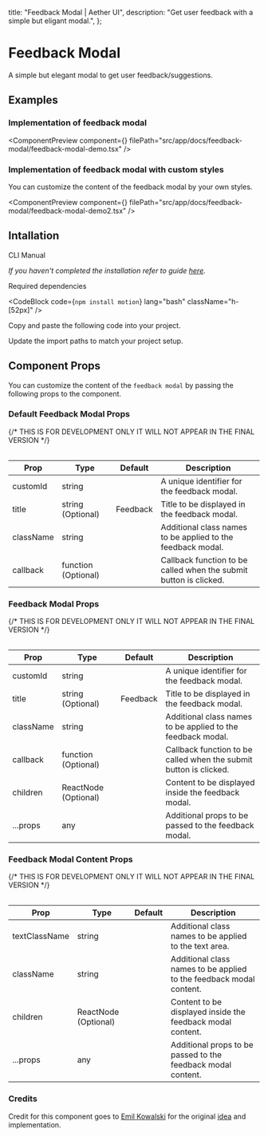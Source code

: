   title: "Feedback Modal | Aether UI",
  description: "Get user feedback with a simple but eligant modal.",
};


# Feedback Modal

A simple but elegant modal to get user feedback/suggestions.

## Examples

### Implementation of feedback modal

<ComponentPreview
  component={<FeedbackModalDemo />}
  filePath="src/app/docs/feedback-modal/feedback-modal-demo.tsx"
/>

### Implementation of feedback modal with custom styles

You can customize the content of the feedback modal by your own styles.

<ComponentPreview
  component={<FeedbackModalDemo2 />}
  filePath="src/app/docs/feedback-modal/feedback-modal-demo2.tsx"
/>

## Intallation

<Tabs defaultValue="cli">

<TabsList>
  <TabsTrigger value="cli">CLI</TabsTrigger>
  <TabsTrigger value="manual">Manual</TabsTrigger>
</TabsList>

<TabsContent value="cli">

<InstallationCli value="feedback-modal" />

</TabsContent>

<TabsContent value="manual">

<Steps>

<Step> _If you haven't completed the installation refer to guide [here](/docs/installation)._</Step>

<Step>Required dependencies</Step>

<CodeBlock code={`npm install motion`} lang="bash" className="h-[52px]" />

<Step>Copy and paste the following code into your project.</Step>

<CodeBlock filePath="src/content/feedback-modal.tsx" />

<Step>Update the import paths to match your project setup.</Step>

</Steps>

</TabsContent>

</Tabs>

## Component Props

You can customize the content of the `feedback modal` by passing the following props to the component.

### Default Feedback Modal Props

<Table data={{
  headers: ["Prop", "Type", "Default", "Description"],
  rows: [
    ["customId", "string", "", "A unique identifier for the feedback modal."],
    ["title", "string (Optional)", "Feedback", "Title to be displayed in the feedback modal."],
    ["className", "string", "", "Additional class names to be applied to the feedback modal."],
    ["callback", "function (Optional)", "", "Callback function to be called when the submit button is clicked."],
  ],
}}>
{/* THIS IS FOR DEVELOPMENT ONLY IT WILL NOT APPEAR IN THE FINAL VERSION */}

| Prop      | Type                | Default  | Description                                                       |
| --------- | ------------------- | -------- | ----------------------------------------------------------------- |
| customId  | string              |          | A unique identifier for the feedback modal.                       |
| title     | string (Optional)   | Feedback | Title to be displayed in the feedback modal.                      |
| className | string              |          | Additional class names to be applied to the feedback modal.       |
| callback  | function (Optional) |          | Callback function to be called when the submit button is clicked. |

</Table>

### Feedback Modal Props

<Table data={{
  headers: ["Prop", "Type", "Default", "Description"],
  rows: [
    ["customId", "string", "", "A unique identifier for the feedback modal."],
    ["title", "string (Optional)", "Feedback", "Title to be displayed in the feedback modal."],
    ["className", "string", "", "Additional class names to be applied to the feedback modal."],
    ["callback", "function (Optional)", "", "Callback function to be called when the submit button is clicked."],
    ["children", "ReactNode (Optional)", "", "Content to be displayed inside the feedback modal."],
    ["...props", "any", "", "Additional props to be passed to the feedback modal."],
  ],
}}>
{/* THIS IS FOR DEVELOPMENT ONLY IT WILL NOT APPEAR IN THE FINAL VERSION */}

| Prop      | Type                 | Default  | Description                                                       |
| --------- | -------------------- | -------- | ----------------------------------------------------------------- |
| customId  | string               |          | A unique identifier for the feedback modal.                       |
| title     | string (Optional)    | Feedback | Title to be displayed in the feedback modal.                      |
| className | string               |          | Additional class names to be applied to the feedback modal.       |
| callback  | function (Optional)  |          | Callback function to be called when the submit button is clicked. |
| children  | ReactNode (Optional) |          | Content to be displayed inside the feedback modal.                |
| ...props  | any                  |          | Additional props to be passed to the feedback modal.              |

</Table>

### Feedback Modal Content Props

<Table data={{
  headers: ["Prop", "Type", "Default", "Description"],
  rows: [
    ["textClassName", "string", "", "Additional class names to be applied to the text area."],
    ["className", "string", "", "Additional class names to be applied to the feedback modal content."],
    ["children", "ReactNode (Optional)", "", "Content to be displayed inside the feedback modal content."],
    ["...props", "any", "", "Additional props to be passed to the feedback modal content."],
  ],
}}>
{/* THIS IS FOR DEVELOPMENT ONLY IT WILL NOT APPEAR IN THE FINAL VERSION */}

| Prop          | Type                 | Default | Description                                                         |
| ------------- | -------------------- | ------- | ------------------------------------------------------------------- |
| textClassName | string               |         | Additional class names to be applied to the text area.              |
| className     | string               |         | Additional class names to be applied to the feedback modal content. |
| children      | ReactNode (Optional) |         | Content to be displayed inside the feedback modal content.          |
| ...props      | any                  |         | Additional props to be passed to the feedback modal content.        |

</Table>

### Credits

Credit for this component goes to [Emil Kowalski](https://x.com/emilkowalski_) for the original [idea](https://x.com/emilkowalski_/status/1909591581109207231) and implementation.

<PrevNextBtn current="feedback-modal" />
